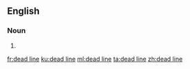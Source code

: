 ==English==

===Noun===
{{head|en|misspelling}}

# {{misspelling of|deadline|lang=en}}

[[fr:dead line]]
[[ku:dead line]]
[[ml:dead line]]
[[ta:dead line]]
[[zh:dead line]]